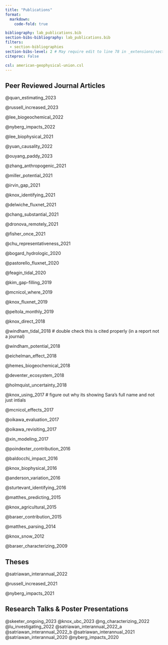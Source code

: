 ```yaml
---
title: "Publications"
format: 
  markdown:
    code-fold: true

bibliography: lab_publications.bib
section-bibs-bibliography: lab_publications.bib
filters:
  - section-bibliographies
section-bibs-level: 2 # May require edit to line 78 in _extensions/section-bibliographies.lua - have submitted issue
citeproc: False

csl: american-geophysical-union.csl
---
```


## Peer Reviewed Journal Articles

::: {.content-visible when-format="html"}
::: {.hidden}

@quan_estimating_2023

@russell_increased_2023

@lee_biogeochemical_2022

@nyberg_impacts_2022

@lee_biophysical_2021

@yuan_causality_2022

@ouyang_paddy_2023

@zhang_anthropogenic_2021

@miller_potential_2021

@irvin_gap_2021

@knox_identifying_2021

@delwiche_fluxnet_2021

@chang_substantial_2021

@dronova_remotely_2021

@fisher_once_2021

@chu_representativeness_2021

@bogard_hydrologic_2020

@pastorello_fluxnet_2020

@feagin_tidal_2020

@kim_gap-filling_2019

@mcnicol_where_2019

@knox_fluxnet_2019

@peltola_monthly_2019

@knox_direct_2018

@windham_tidal_2018 # double check this is cited properly (in a report not a journal)

@windham_potential_2018

@eichelman_effect_2018

@hemes_biogeochemical_2018

@deventer_ecosystem_2018

@holmquist_uncertainty_2018

@knox_using_2017 # figure out why its showing Sara's full name and not just intials

@mcnicol_effects_2017

@oikawa_evaluation_2017

@oikawa_revisiting_2017

@xin_modeling_2017

@poindexter_contribution_2016

@baldocchi_impact_2016

@knox_biophysical_2016

@anderson_variation_2016

@sturtevant_identifying_2016

@matthes_predicting_2015

@knox_agricultural_2015

@baraer_contribution_2015

@matthes_parsing_2014

@knox_snow_2012

@baraer_characterizing_2009

:::
:::

## Theses

::: {.content-visible when-format="html"}
::: {.hidden}

@satriawan_interannual_2022

@russell_increased_2021

@nyberg_impacts_2021

:::
:::

## Research Talks & Poster Presentations

::: {.content-visible when-format="html"}
::: {.hidden}

@skeeter_ongoing_2023
@knox_ubc_2023
@ng_characterizing_2022
@lu_investigating_2022
@satriawan_interannual_2022_a
@satriawan_interannual_2022_b
@satriawan_interannual_2021
@satriawan_interannual_2020
@nyberg_impacts_2020

:::
:::

